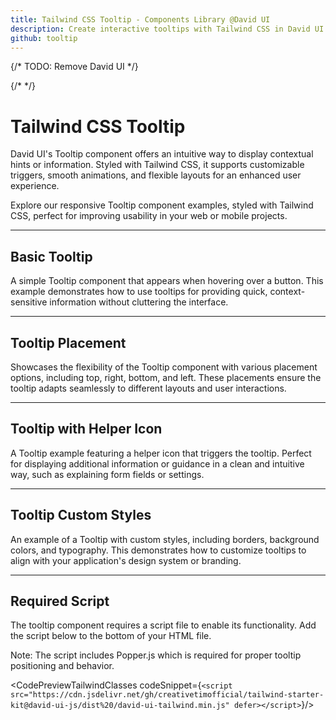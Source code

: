 ```yaml
---
title: Tailwind CSS Tooltip - Components Library @David UI
description: Create interactive tooltips with Tailwind CSS in David UI. Explore a variety of tooltip examples with complete code snippets for free.
github: tooltip
---
```


{/* TODO: Remove David UI */}
<ScriptLoader src="https://cdn.jsdelivr.net/gh/creativetimofficial/tailwind-starter-kit@david-ui-js/dist%20/david-ui-tailwind.min.js" />

{/* <InfoBadge /> */}

# Tailwind CSS Tooltip

David UI's Tooltip component offers an intuitive way to display contextual hints or information. Styled with Tailwind CSS, it supports customizable triggers, smooth animations, and flexible layouts for an enhanced user experience.

Explore our responsive Tooltip component examples, styled with Tailwind CSS, perfect for improving usability in your web or mobile projects.

---

## Basic Tooltip

A simple Tooltip component that appears when hovering over a button. This example demonstrates how to use tooltips for providing quick, context-sensitive information without cluttering the interface.

<PreviewWithCode relativePath="tooltip/tooltip-demo.tsx" language="html" />

---

## Tooltip Placement

Showcases the flexibility of the Tooltip component with various placement options, including top, right, bottom, and left. These placements ensure the tooltip adapts seamlessly to different layouts and user interactions.

<PreviewWithCode relativePath="tooltip/tooltip-placement.tsx" language="html" />

---

## Tooltip with Helper Icon

A Tooltip example featuring a helper icon that triggers the tooltip. Perfect for displaying additional information or guidance in a clean and intuitive way, such as explaining form fields or settings.


<PreviewWithCode relativePath="tooltip/tooltip-with-helper-icon.tsx" language="html" />

---

## Tooltip Custom Styles

An example of a Tooltip with custom styles, including borders, background colors, and typography. This demonstrates how to customize tooltips to align with your application's design system or branding.

<PreviewWithCode relativePath="tooltip/tooltip-custom-styles.tsx" language="html" />

--- 

## Required Script
The tooltip component requires a script file to enable its functionality. Add the script below to the bottom of your HTML file.

Note: The script includes Popper.js which is required for proper tooltip positioning and behavior.


<CodePreviewTailwindClasses codeSnippet={`<script src="https://cdn.jsdelivr.net/gh/creativetimofficial/tailwind-starter-kit@david-ui-js/dist%20/david-ui-tailwind.min.js" defer></script>`}/>
